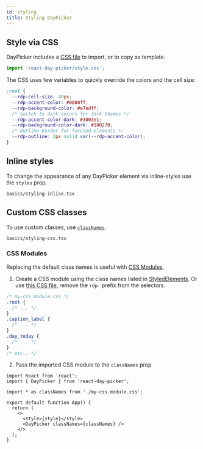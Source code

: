 ```yaml
---
id: styling
title: Styling DayPicker
---
```


## Style via CSS

DayPicker includes a [CSS
file](https://github.com/gpbl/react-day-picker/blob/master/packages/react-day-picker/style)
to import, or to copy as template.

```js
import 'react-day-picker/style.css';
```

The CSS uses few variables to quickly override the colors and the cell size:

```css
:root {
  --rdp-cell-size: 40px;
  --rdp-accent-color: #0000ff;
  --rdp-background-color: #e7edff;
  /* Switch to dark colors for dark themes */
  --rdp-accent-color-dark: #3003e1;
  --rdp-background-color-dark: #180270;
  /* Outline border for focused elements */
  --rdp-outline: 2px solid var(--rdp-accent-color);
}
```

## Inline styles

To change the appearance of any DayPicker element via inline-styles use the
`styles` prop.

```include
basics/styling-inline.tsx
```

## Custom CSS classes

To use custom classes, use [`classNames`](/api/types/classnames).

```include
basics/styling-css.tsx
```

### CSS Modules

Replacing the default class names is useful with [CSS
Modules](https://github.com/css-modules/css-modules).

1. Create a CSS module using the class names listed in [StyledElements](/api/types/styledelement). Or use [this CSS
   file](https://github.com/gpbl/react-day-picker/blob/master/packages/react-day-picker/style/index.css),
   remove the `rdp-` prefix from the selectors.

```css
/* my-css.module.css */
.root {
  /* ... */
}
.caption_label {
  /* ... */
}
.day_today {
  /* ... */
}
/* etc.. */
```

2. Pass the imported CSS module to the `classNames` prop

```tsx
import React from 'react';
import { DayPicker } from 'react-day-picker';

import * as classNames from './my-css.module.css';

export default function App() {
  return (
    <>
      <style>{style}</style>
      <DayPicker classNames={classNames} />
    </>
  );
}
```
